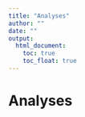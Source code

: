 ```yaml
---
title: "Analyses"
author: ""
date: ""
output: 
  html_document:
    toc: true
    toc_float: true
---
```


# Analyses
